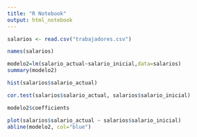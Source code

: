 ---
title: "R Notebook"
output: html_notebook
---

```{r}

salarios <- read.csv("trabajadores.csv")

```
```{r}
names(salarios)
```

```{r}
modelo2=lm(salario_actual~salario_inicial,data=salarios)
summary(modelo2)
```

```{r}
hist(salarios$salario_actual)
```
```{r}
cor.test(salarios$salario_actual, salarios$salario_inicial)
```
```{r}
modelo2$coefficients
```

```{r}
plot(salarios$salario_actual ~ salarios$salario_inicial)
abline(modelo2, col="blue")
```

